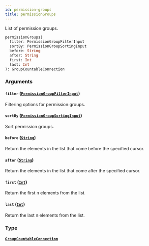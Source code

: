 ```yaml
---
id: permission-groups
title: permissionGroups
---
```



List of permission groups.

```graphql
permissionGroups(
  filter: PermissionGroupFilterInput
  sortBy: PermissionGroupSortingInput
  before: String
  after: String
  first: Int
  last: Int
): GroupCountableConnection
```


### Arguments

#### `filter` ([`PermissionGroupFilterInput`](../../../developer/api-reference/inputs/permission-group-filter-input))

Filtering options for permission groups.


#### `sortBy` ([`PermissionGroupSortingInput`](../../../developer/api-reference/inputs/permission-group-sorting-input))

Sort permission groups.


#### `before` ([`String`](../../../developer/api-reference/scalars/string))

Return the elements in the list that come before the specified cursor.


#### `after` ([`String`](../../../developer/api-reference/scalars/string))

Return the elements in the list that come after the specified cursor.


#### `first` ([`Int`](../../../developer/api-reference/scalars/int))

Return the first n elements from the list.


#### `last` ([`Int`](../../../developer/api-reference/scalars/int))

Return the last n elements from the list.


### Type

#### [`GroupCountableConnection`](../../../developer/api-reference/objects/group-countable-connection) 






